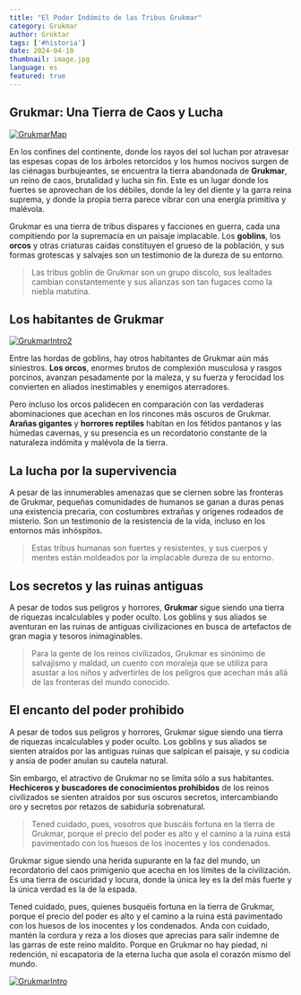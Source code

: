 ```yaml
---
title: "El Poder Indómito de las Tribus Grukmar"
category: Grukmar
author: Groktar
tags: ['#historia']
date: 2024-04-10
thumbnail: image.jpg
language: es
featured: true
---
```


## Grukmar: Una Tierra de Caos y Lucha

[![GrukmarMap](https://i.imgur.com/rw6EL1Y.png)](https://i.imgur.com/rw6EL1Y.png)

En los confines del continente, donde los rayos del sol luchan por atravesar las espesas copas de los árboles retorcidos y los humos nocivos surgen de las ciénagas burbujeantes, se encuentra la tierra abandonada de **Grukmar**, un reino de caos, brutalidad y lucha sin fin. Este es un lugar donde los fuertes se aprovechan de los débiles, donde la ley del diente y la garra reina suprema, y donde la propia tierra parece vibrar con una energía primitiva y malévola.

Grukmar es una tierra de tribus dispares y facciones en guerra, cada una compitiendo por la supremacía en un paisaje implacable. Los **goblins**, los **orcos** y otras criaturas caídas constituyen el grueso de la población, y sus formas grotescas y salvajes son un testimonio de la dureza de su entorno.

> Las tribus goblin de Grukmar son un grupo díscolo, sus lealtades cambian constantemente y sus alianzas son tan fugaces como la niebla matutina.

## Los habitantes de Grukmar

[![GrukmarIntro2](https://i.imgur.com/tORSDal.png)](https://i.imgur.com/tORSDal.png)

Entre las hordas de goblins, hay otros habitantes de Grukmar aún más siniestros. **Los orcos**, enormes brutos de complexión musculosa y rasgos porcinos, avanzan pesadamente por la maleza, y su fuerza y ferocidad los convierten en aliados inestimables y enemigos aterradores.

Pero incluso los orcos palidecen en comparación con las verdaderas abominaciones que acechan en los rincones más oscuros de Grukmar. **Arañas gigantes** y **horrores reptiles** habitan en los fétidos pantanos y las húmedas cavernas, y su presencia es un recordatorio constante de la naturaleza indómita y malévola de la tierra.

## La lucha por la supervivencia

A pesar de las innumerables amenazas que se ciernen sobre las fronteras de Grukmar, pequeñas comunidades de humanos se ganan a duras penas una existencia precaria, con costumbres extrañas y orígenes rodeados de misterio. Son un testimonio de la resistencia de la vida, incluso en los entornos más inhóspitos.

> Estas tribus humanas son fuertes y resistentes, y sus cuerpos y mentes están moldeados por la implacable dureza de su entorno.

## Los secretos y las ruinas antiguas

A pesar de todos sus peligros y horrores, **Grukmar** sigue siendo una tierra de riquezas incalculables y poder oculto. Los goblins y sus aliados se aventuran en las ruinas de antiguas civilizaciones en busca de artefactos de gran magia y tesoros inimaginables.

> Para la gente de los reinos civilizados, Grukmar es sinónimo de salvajismo y maldad, un cuento con moraleja que se utiliza para asustar a los niños y advertirles de los peligros que acechan más allá de las fronteras del mundo conocido.

## El encanto del poder prohibido

A pesar de todos sus peligros y horrores, Grukmar sigue siendo una tierra de riquezas incalculables y poder oculto. Los goblins y sus aliados se sienten atraídos por las antiguas ruinas que salpican el paisaje, y su codicia y ansia de poder anulan su cautela natural.

Sin embargo, el atractivo de Grukmar no se limita sólo a sus habitantes. **Hechiceros y buscadores de conocimientos prohibidos** de los reinos civilizados se sienten atraídos por sus oscuros secretos, intercambiando oro y secretos por retazos de sabiduría sobrenatural.

> Tened cuidado, pues, vosotros que buscáis fortuna en la tierra de Grukmar, porque el precio del poder es alto y el camino a la ruina está pavimentado con los huesos de los inocentes y los condenados.

Grukmar sigue siendo una herida supurante en la faz del mundo, un recordatorio del caos primigenio que acecha en los límites de la civilización. Es una tierra de oscuridad y locura, donde la única ley es la del más fuerte y la única verdad es la de la espada.

Tened cuidado, pues, quienes busquéis fortuna en la tierra de Grukmar, porque el precio del poder es alto y el camino a la ruina está pavimentado con los huesos de los inocentes y los condenados. Anda con cuidado, mantén la cordura y reza a los dioses que aprecias para salir indemne de las garras de este reino maldito. Porque en Grukmar no hay piedad, ni redención, ni escapatoria de la eterna lucha que asola el corazón mismo del mundo.

[![GrukmarIntro](https://i.imgur.com/xTqK5KY.png)](https://i.imgur.com/xTqK5KY.png)